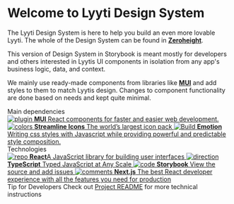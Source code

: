 
<Meta title="Introduction" />

<style>
{`
  .subheading {
    --mediumdark: '#999999';
    font-weight: 900;
    font-size: 13px;
    color: #999;
    letter-spacing: 6px;
    line-height: 24px;
    text-transform: uppercase;
    margin-bottom: 12px;
    margin-top: 40px;
  }
  .link-list {
    display: grid;
    grid-template-columns: 1fr;
    grid-template-rows: 1fr;
    row-gap: 10px;
  }
  @media (min-width: 620px) {
    .link-list {
      row-gap: 20px;
      column-gap: 20px;
      grid-template-columns: 1fr 1fr;
    }
  }
  @media all and (-ms-high-contrast:none) {
  .link-list {
      display: -ms-grid;
      -ms-grid-columns: 1fr 1fr;
      -ms-grid-rows: 1fr 1fr;
    }
  }
  .link-item {
    display: block;
    padding: 20px 30px 20px 15px;
    border: 1px solid #00000010;
    border-radius: 5px;
    transition: background 150ms ease-out, border 150ms ease-out, transform 150ms ease-out;
    color: #333333;
    display: flex;
    align-items: flex-start;
  }
  .link-item:hover {
    border-color: #1EA7FD50;
    transform: translate3d(0, -3px, 0);
    box-shadow: rgba(0, 0, 0, 0.08) 0 3px 10px 0;
  }
  .link-item:active {
    border-color: #1EA7FD;
    transform: translate3d(0, 0, 0);
  }
  .link-item strong {
    font-weight: 700;
    display: block;
    margin-bottom: 2px;
  }
  .link-item img {
    height: 40px;
    width: 40px;
    margin-right: 15px;
    flex: none;
  }
  .link-item span {
    font-size: 14px;
    line-height: 20px;
  }
  .tip {
    display: inline-block;
    border-radius: 1em;
    font-size: 11px;
    line-height: 12px;
    font-weight: 700;
    background: #E7FDD8;
    color: #66BF3C;
    padding: 4px 12px;
    margin-right: 10px;
    vertical-align: top;
  }
  .tip-wrapper {
    font-size: 13px;
    line-height: 20px;
    margin-top: 40px;
    margin-bottom: 40px;
  }
  .tip-wrapper code {
    font-size: 12px;
    display: inline-block;
  }
`}
</style>

# Welcome to Lyyti Design System

The Lyyti Design System is here to help you build an even more lovable Lyyti.
The whole of the Design System can be found in [**Zeroheight**](https://lyyti.zeroheight.com/styleguide/s/24777/p/593925-lyyti-design-system).

This version of Design System in Storybook is meant mostly for developers and others interested in Lyytis UI components in isolation from any app's business logic, data, and context.

We mainly use ready-made components from libraries like [**MUI**](https://mui.com/) and add styles to them to match Lyytis design. Changes to component functionality are done based on needs and kept quite minimal.

<div class="subheading">Main dependencies</div>

<div class="link-list">
  <a class="link-item" href="https://mui.com/" target="_blank">
    <img src={Plugin} alt="plugin" />
    <span>
      <strong>MUI</strong>
      React components for faster and easier web development.
    </span>
  </a>
  <a class="link-item" href="https://streamlineicons.com/" target="_blank">
    <img src={Colors} alt="colors" />
    <span>
      <strong>Streamline Icons</strong>
      The world’s largest icon pack
    </span>
  </a>
  <a class="link-item" href="https://emotion.sh/" target="_blank">
    <img src={StackAlt} alt="Build" />
    <span>
      <strong>Emotion</strong>
      Writing css styles with Javascript while providing powerful and predictable style composition.
    </span>
  </a>
</div>

<div class="subheading">Technologies</div>

<div class="link-list">
  <a class="link-item" href="https://reactjs.org" target="_blank">
    <img src={Repo} alt="repo" />
    <span>
      <strong>React</strong>A JavaScript library for building user interfaces
    </span>
  </a>
  <a class="link-item" href="https://www.typescriptlang.org" target="_blank">
    <img src={Direction} alt="direction" />
    <span>
      <strong>TypeScript</strong>
      Typed JavaScript at Any Scale
    </span>
  </a>
  <a class="link-item" href="https://storybook.js.org/docs" target="_blank">
    <img src={Code} alt="code" />
    <span>
      <strong>Storybook</strong>
      View the source and add issues
    </span>
  </a>
  <a class="link-item" href="https://nextjs.org/" target="_blank">
    <img src={Comments} alt="comments" />
    <span>
      <strong>Next.js</strong>
      The best React developer experience with all the features you need for production
    </span>
  </a>
</div>

<div class="tip-wrapper">
  <span class="tip">Tip for Developers</span>
  Check out <a href="https://github.com/lyytioy/lyyti-design-system#readme">Project README</a> for more
  technical instructions
</div>
